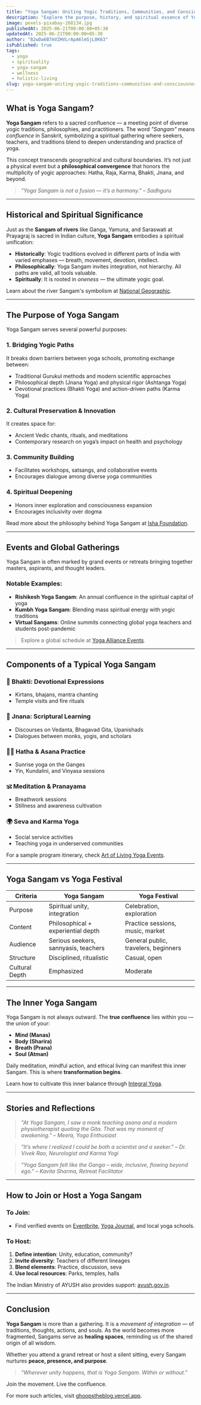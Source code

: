 ```yaml
---
title: "Yoga Sangam: Uniting Yogic Traditions, Communities, and Consciousness"
description: "Explore the purpose, history, and spiritual essence of Yoga Sangam — a convergence of yogic paths and philosophies that fosters unity, mindfulness, and holistic growth."
image: pexels-pixabay-268134.jpg
publishedAt: 2025-06-21T00:00:00+05:30
updatedAt: 2025-06-21T00:00:00+05:30
author: "B2wDa6B7mVZHVLrApA6lmSjL8K63" 
isPublished: true
tags:
  - yoga
  - spirituality
  - yoga-sangam
  - wellness
  - holistic-living
slug: yoga-sangam-uniting-yogic-traditions-communities-and-consciousness
---
```


## What is Yoga Sangam?

**Yoga Sangam** refers to a sacred confluence — a meeting point of diverse yogic traditions, philosophies, and practitioners. The word _"Sangam"_ means _confluence_ in Sanskrit, symbolizing a spiritual gathering where seekers, teachers, and traditions blend to deepen understanding and practice of yoga.

This concept transcends geographical and cultural boundaries. It’s not just a physical event but a **philosophical convergence** that honors the multiplicity of yogic approaches: Hatha, Raja, Karma, Bhakti, Jnana, and beyond.

> _"Yoga Sangam is not a fusion — it’s a harmony." – Sadhguru_

---

## Historical and Spiritual Significance

Just as the **Sangam of rivers** like Ganga, Yamuna, and Saraswati at Prayagraj is sacred in Indian culture, **Yoga Sangam** embodies a spiritual unification:

- **Historically**: Yogic traditions evolved in different parts of India with varied emphases — breath, movement, devotion, intellect.
- **Philosophically**: Yoga Sangam invites integration, not hierarchy. All paths are valid, all tools valuable.
- **Spiritually**: It is rooted in _oneness_ — the ultimate yogic goal.

Learn about the river Sangam's symbolism at [National Geographic](https://www.nationalgeographic.com/travel/article/the-spiritual-importance-of-indias-sangam).

---

## The Purpose of Yoga Sangam

Yoga Sangam serves several powerful purposes:

### 1. **Bridging Yogic Paths**
It breaks down barriers between yoga schools, promoting exchange between:
- Traditional Gurukul methods and modern scientific approaches
- Philosophical depth (Jnana Yoga) and physical rigor (Ashtanga Yoga)
- Devotional practices (Bhakti Yoga) and action-driven paths (Karma Yoga)

### 2. **Cultural Preservation & Innovation**
It creates space for:
- Ancient Vedic chants, rituals, and meditations
- Contemporary research on yoga’s impact on health and psychology

### 3. **Community Building**
- Facilitates workshops, satsangs, and collaborative events
- Encourages dialogue among diverse yoga communities

### 4. **Spiritual Deepening**
- Honors inner exploration and consciousness expansion
- Encourages inclusivity over dogma

Read more about the philosophy behind Yoga Sangam at [Isha Foundation](https://isha.sadhguru.org).

---

## Events and Global Gatherings

Yoga Sangam is often marked by grand events or retreats bringing together masters, aspirants, and thought leaders.

### Notable Examples:
- **Rishikesh Yoga Sangam**: An annual confluence in the spiritual capital of yoga
- **Kumbh Yoga Sangam**: Blending mass spiritual energy with yogic traditions
- **Virtual Sangams**: Online summits connecting global yoga teachers and students post-pandemic

> Explore a global schedule at [Yoga Alliance Events](https://www.yogaalliance.org).

---

## Components of a Typical Yoga Sangam

### 📿 Bhakti: Devotional Expressions
- Kirtans, bhajans, mantra chanting
- Temple visits and fire rituals

### 📖 Jnana: Scriptural Learning
- Discourses on Vedanta, Bhagavad Gita, Upanishads
- Dialogues between monks, yogis, and scholars

### 🧘‍♀️ Hatha & Asana Practice
- Sunrise yoga on the Ganges
- Yin, Kundalini, and Vinyasa sessions

### 🕉️ Meditation & Pranayama
- Breathwork sessions
- Stillness and awareness cultivation

### 🌍 Seva and Karma Yoga
- Social service activities
- Teaching yoga in underserved communities

For a sample program itinerary, check [Art of Living Yoga Events](https://www.artofliving.org).

---

## Yoga Sangam vs Yoga Festival

| Criteria               | Yoga Sangam                            | Yoga Festival                          |
|------------------------|----------------------------------------|----------------------------------------|
| Purpose               | Spiritual unity, integration           | Celebration, exploration               |
| Content               | Philosophical + experiential depth     | Practice sessions, music, market       |
| Audience              | Serious seekers, sannyasis, teachers   | General public, travelers, beginners   |
| Structure             | Disciplined, ritualistic               | Casual, open                           |
| Cultural Depth        | Emphasized                             | Moderate                               |

---

## The Inner Yoga Sangam

Yoga Sangam is not always outward. The **true confluence** lies within you — the union of your:

- **Mind (Manas)**
- **Body (Sharira)**
- **Breath (Prana)**
- **Soul (Atman)**

Daily meditation, mindful action, and ethical living can manifest this inner Sangam. This is where **transformation begins**.

Learn how to cultivate this inner balance through [Integral Yoga](https://integralyogamagazine.org).

---

## Stories and Reflections

> _"At Yoga Sangam, I saw a monk teaching asana and a modern physiotherapist quoting the Gita. That was my moment of awakening." – Meera, Yoga Enthusiast_

> _"It’s where I realized I could be both a scientist and a seeker." – Dr. Vivek Rao, Neurologist and Karma Yogi_

> _"Yoga Sangam felt like the Ganga – wide, inclusive, flowing beyond ego." – Kavita Sharma, Retreat Facilitator_

---

## How to Join or Host a Yoga Sangam

### To Join:
- Find verified events on [Eventbrite](https://www.eventbrite.com/), [Yoga Journal](https://www.yogajournal.com), and local yoga schools.

### To Host:
1. **Define intention**: Unity, education, community?
2. **Invite diversity**: Teachers of different lineages
3. **Blend elements**: Practice, discussion, seva
4. **Use local resources**: Parks, temples, halls

The Indian Ministry of AYUSH also provides support: [ayush.gov.in](https://www.ayush.gov.in).

---

## Conclusion

**Yoga Sangam** is more than a gathering. It is a _movement of integration_ — of traditions, thoughts, actions, and souls. As the world becomes more fragmented, Sangams serve as **healing spaces**, reminding us of the shared origin of all wisdom.

Whether you attend a grand retreat or host a silent sitting, every Sangam nurtures **peace, presence, and purpose**.

> _"Wherever unity happens, that is Yoga Sangam. Within or without."_

Join the movement. Live the confluence.

For more such articles, visit [ghoopstheblog.vercel.app](https://ghoopstheblog.vercel.app).
